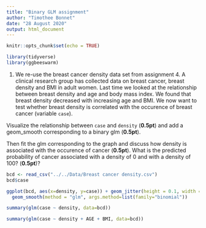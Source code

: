 ```yaml
---
title: "Binary GLM assignment"
author: "Timothee Bonnet"
date: "28 August 2020"
output: html_document
---
```


```r
knitr::opts_chunk$set(echo = TRUE)
```

```r
library(tidyverse)
library(ggbeeswarm)
```

1. We re-use the breast cancer density data set from assignment 4. 
A clinical research group has collected data on breast cancer, breast density and BMI in adult women. Last time we looked at the relationship between breast density and age and body mass index. We found that breast density decreased with increasing age and BMI. We now want to test whether breast density is correlated with the occurence of breast cancer (variable `case`).

Visualize the relationship between `case` and `density` (**0.5pt**) and add a geom_smooth corresponding to a binary glm (**0.5pt**).

Then fit the glm corresponding to the graph and discuss how density is associated with the occurence of cancer (**0.5pt**). What is the predicted probability of cancer associated with a density of 0 and with a density of 100? (**0.5pt**)?



```r
bcd <- read_csv("../../Data/Breast cancer density.csv")
bcd$case

ggplot(bcd, aes(x=density, y=case)) + geom_jitter(height = 0.1, width = 0) +
  geom_smooth(method = "glm", args.method=list(family="binomial"))

summary(glm(case ~ density, data=bcd))

summary(glm(case ~ density + AGE + BMI, data=bcd))
```

